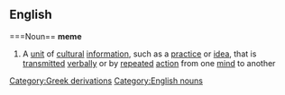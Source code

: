 ==English==
===Noun==
{{wikipedia}}
'''meme'''
#A [[unit]] of [[cultural]] [[information]], such as a [[practice]] or [[idea]], that is [[transmitted]] [[verbally]] or by [[repeated]] [[action]] from one [[mind]] to another
[[Category:Greek derivations]]
[[Category:English nouns]]